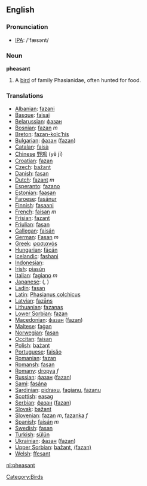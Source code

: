 ==English==
=== Pronunciation ===
*[[w:IPA|IPA]]: /'fæsənt/

=== Noun ===
'''pheasant'''

# A [[bird]] of family Phasianidae, often hunted for food.

=== Translations ===
*[[Albanian]]: [[fazani]]
*[[Basque]]: [[faisai]]
*[[Belarussian]]: [[фазан]]
*[[Bosnian]]: [[fazan]] ''m''
*[[Breton]]: [[fazan-kolc’his]]
*[[Bulgarian]]: [[фазан]] ([[fazan]])
*[[Catalan]]: [[faisà]]
*[[Chinese]] [[野鸡]] (yě jī)
*[[Croatian]]: [[fazan]]
*[[Czech]]: [[bažant]]
*[[Danish]]: [[fasan]]
*[[Dutch]]: [[fazant]] ''m''
*[[Esperanto]]: [[fazano]]
*[[Estonian]]: [[faasan]]
*[[Faroese]]: [[fasánur]]
*[[Finnish]]: [[fasaani]]
*[[French]]: [[faisan]] ''m''
*[[Frisian]]: [[fazant]]
*[[Friulian]]: [[fasan]]
*[[Gallegan]]: [[faisán]]
*[[German]]: [[Fasan]] ''m''
*[[Greek]]: [[φασιανόs]] '' ''
*[[Hungarian]]: [[fácán]]
*[[Icelandic]]: [[fashani]]
*[[Indonesian]]: [[]]
*[[Irish]]: [[piasún]]
*[[Italian]]: [[fagiano]] ''m''
*[[Japanese]]: [[]] ([[]], )
*[[Ladin]]: [[fasan]]
*[[Latin]]: [[Phasianus colchicus]] '' ''
*[[Latvian]]: [[fazāns]]
*[[Lithuanian]]: [[fazanas]]
*[[Lower Sorbian]]: [[fazan]]
*[[Macedonian]]: [[фазан]] ([[fazan]])
*[[Maltese]]: [[faġan]]
*[[Norwegian]]: [[fasan]]
*[[Occitan]]: [[faisan]]
*[[Polish]]: [[bażant]] '' ''
*[[Portuguese]]: [[faisăo]]
*[[Romanian]]: [[fazan]]
*[[Romansh]]: [[fasan]]
*[[Romany]]: [[dropya]] ''f''
*[[Russian]]: [[фазан]] ([[fazan]]) '' ''
*[[Sami]]: [[fasána]]
*[[Sardinian]]: [[pidraxu]], [[fagianu]], [[fazanu]]
*[[Scottish]]: [[easag]]
*[[Serbian]]: [[фазан]] ([[fazan]])
*[[Slovak]]: [[bažant]]
*[[Slovenian]]: [[fazan]] ''m'', [[fazanka]] ''f''
*[[Spanish]]: [[faisán]] ''m''
*[[Swedish]]: [[fasan]]
*[[Turkish]]: [[sülün]]
*[[Ukrainian]]: [[фазан]] ([[fazan]])
*[[Upper Sorbian]]: [[bažant]], [[(fazan)]]
*[[Welsh]]: [[ffesant]]

[[Category:Birds]]

[[nl:pheasant]]